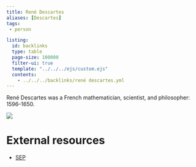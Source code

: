 ```yaml
---
title: René Descartes
aliases: [Descartes]
tags: 
 - person

listing:
  id: backlinks
  type: table
  page-size: 100000
  filter-ui: true
  template: "../../../ejs/custom.ejs"
  contents:
    - ../../../backlinks/rené descartes.yml
---
```

René Descartes was a French mathematician, scientist, and philosopher: 1596–1650.

![](/images/headshots/descartes.jpeg)

# External resources
- [SEP](https://plato.stanford.edu/entries/descartes/)